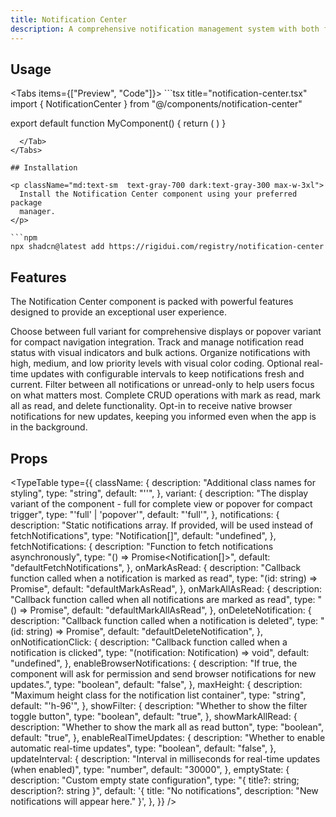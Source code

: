 ```yaml
---
title: Notification Center
description: A comprehensive notification management system with both full and popover variants for different UI contexts.
---
```



## Usage


<Tabs items={["Preview", "Code"]}>
  <Tab value="Preview">
    <NotificationCenterPreview />
  </Tab>
  <Tab value="Code">
    ```tsx title="notification-center.tsx"
import { NotificationCenter } from "@/components/notification-center"

export default function MyComponent() {
  return (
    <NotificationCenter
      variant="full"
      enableRealTimeUpdates={true}
      updateInterval={30000}
      showFilter={true}
      showMarkAllRead={true}
    />
  )
}
```
  </Tab>
</Tabs>

## Installation

<p className="md:text-sm  text-gray-700 dark:text-gray-300 max-w-3xl">
  Install the Notification Center component using your preferred package
  manager.
</p>

```npm
npx shadcn@latest add https://rigidui.com/registry/notification-center
```

## Features


<p className="md:text-sm mb-4!  text-gray-700 dark:text-gray-300 max-w-3xl">
  The Notification Center component is packed with powerful features designed to
  provide an exceptional user experience.
</p>

<Cards>
  <Card title="Dual Variants">
    Choose between full variant for comprehensive displays or popover variant
    for compact navigation integration.
  </Card>
  <Card title="Read Status Management">
    Track and manage notification read status with visual indicators and bulk
    actions.
  </Card>
  <Card title="Priority System">
    Organize notifications with high, medium, and low priority levels with
    visual color coding.
  </Card>
  <Card title="Real-time Updates">
    Optional real-time updates with configurable intervals to keep notifications
    fresh and current.
  </Card>
  <Card title="Filtering Options">
    Filter between all notifications or unread-only to help users focus on what
    matters most.
  </Card>
  <Card title="Notification Management">
    Complete CRUD operations with mark as read, mark all as read, and delete
    functionality.
  </Card>
  <Card title="Browser Notifications">
    Opt-in to receive native browser notifications for new updates, keeping you
    informed even when the app is in the background.
  </Card>
</Cards>

## Props

<TypeTable
  type={{
    className: {
      description: "Additional class names for styling",
      type: "string",
      default: "''",
    },
    variant: {
      description:
        "The display variant of the component - full for complete view or popover for compact trigger",
      type: "'full' | 'popover'",
      default: "'full'",
    },
    notifications: {
      description:
        "Static notifications array. If provided, will be used instead of fetchNotifications",
      type: "Notification[]",
      default: "undefined",
    },
    fetchNotifications: {
      description: "Function to fetch notifications asynchronously",
      type: "() => Promise<Notification[]>",
      default: "defaultFetchNotifications",
    },
    onMarkAsRead: {
      description:
        "Callback function called when a notification is marked as read",
      type: "(id: string) => Promise<void>",
      default: "defaultMarkAsRead",
    },
    onMarkAllAsRead: {
      description:
        "Callback function called when all notifications are marked as read",
      type: "() => Promise<void>",
      default: "defaultMarkAllAsRead",
    },
    onDeleteNotification: {
      description: "Callback function called when a notification is deleted",
      type: "(id: string) => Promise<void>",
      default: "defaultDeleteNotification",
    },
    onNotificationClick: {
      description: "Callback function called when a notification is clicked",
      type: "(notification: Notification) => void",
      default: "undefined",
    },
    enableBrowserNotifications: {
      description:
        "If true, the component will ask for permission and send browser notifications for new updates.",
      type: "boolean",
      default: "false",
    },
    maxHeight: {
      description: "Maximum height class for the notification list container",
      type: "string",
      default: "'h-96'",
    },
    showFilter: {
      description: "Whether to show the filter toggle button",
      type: "boolean",
      default: "true",
    },
    showMarkAllRead: {
      description: "Whether to show the mark all as read button",
      type: "boolean",
      default: "true",
    },
    enableRealTimeUpdates: {
      description: "Whether to enable automatic real-time updates",
      type: "boolean",
      default: "false",
    },
    updateInterval: {
      description:
        "Interval in milliseconds for real-time updates (when enabled)",
      type: "number",
      default: "30000",
    },
    emptyState: {
      description: "Custom empty state configuration",
      type: "{ title?: string; description?: string }",
      default:
        '{ title: "No notifications", description: "New notifications will appear here." }',
    },
  }}
/>
